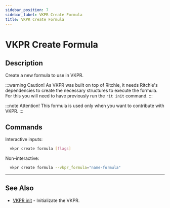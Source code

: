 ```yaml
---
sidebar_position: 7
sidebar_label: VKPR Create Formula
title: VKPR Create Formula
---
```


# VKPR Create Formula

## Description

Create a new formula to use in VKPR. 

:::warning Caution!
As VKPR was built on top of Ritchie, it needs Ritchie's dependencies to create the necessary structures to execute the formula. For this you will need to have previously run the `rit init` command.
:::

:::note Attention!
This formula is used only when you want to contribute with VKPR.
:::

## Commands

Interactive inputs:

```bash
  vkpr create formula [flags]
```

Non-interactive:

```bash
  vkpr create formula --vkpr_formula="name-formula"
```

---

## See Also

- [VKPR init](/docs/commands/init) - Initializate the VKPR.
